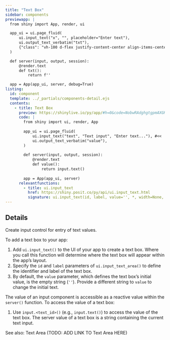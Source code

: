 ```yaml
---
title: "Text Box"
sidebar: components 
previewapp: |
  from shiny import App, render, ui

  app_ui = ui.page_fluid(
      ui.input_text("x", "", placeholder="Enter text"),
      ui.output_text_verbatim("txt"),
      {"class": "vh-100 d-flex justify-content-center align-items-center px-4"}
  )

  def server(input, output, session):
      @render.text
      def txt():
          return f''

  app = App(app_ui, server, debug=True)
listing:
  id: component
  template: ../_partials/components-detail.ejs
  contents:
    - title: Text Box
      preview: https://shinylive.io/py/app/#h=0&code=NobwRAdghgtgpmAXGKAHVA6VBPMAaMAYwHsIAXOcpMAMwCdiYACAZwAsBLCbJjmVYnTJMArhzxM6lACZw6EgILoAOhFVpUAfTFMAvKI5YoAcziaaAGzHSAFKqYODGLqhFlNFAB5k7YL2WV8JkCAFThvXghXAKDAgFFyOSZ-DFTAgEo8e0cxDGI3aI9w9wA3OQAjKDI+XxKoKzgMrIh01VVZGlY5MrobFzcJfLJoiRY4FhYOUnTEbIcAASHouaZ5qQhZOgx-FY6mOoabGZXHSTgyEToISOjt4qO26HQ9JiVUGw1tcS66HvSwAC+AF0gA
      code: |
        from shiny import ui, render, App
        
        app_ui = ui.page_fluid(
            ui.input_text("text", "Text input", "Enter text..."), #<<
            ui.output_text_verbatim("value"),
        )
        
        def server(input, output, session):
            @render.text
            def value():
                return input.text()
        
        app = App(app_ui, server)
      relevantfunctions:
        - title: ui.input_text
          href: https://shiny.posit.co/py/api/ui.input_text.html
          signature: ui.input_text(id, label, value='', *, width=None, placeholder=None, autocomplete='off', spellcheck=None)
---
```


:::{#component}
:::

## Details

<p>Create input control for entry of text values.</p>

<p>To add a text box to your app:</p>

<ol>
  <li>
  Add `ui.input_text()` to the UI of your app to create a text box. Where you call this function will determine where the text box will appear within the app's layout. 
  </li>
  <li>
  Specify the `id` and `label` parameters of `ui.input_text_area()` to define the identifier and label of the text box. 
  </li>
  <li>
  By default, the `value` parameter, which defines the text box's initial value, is the empty string (`''`). Provide a different string to `value` to change the initial text.
  </li>
</ol>

The value of an input component is accessible as a reactive value within the `server()` function. To access the value of a text box:</p>

<ol>
  <li>
  Use `input.<text_id>()` (e.g., `input.text()`) to access the value of the text box. The server value of a text box is a string containing the current text input.
  </li>
</ol>

<p>See also: Text Area (TODO: ADD LINK TO Text Area HERE)</p>
